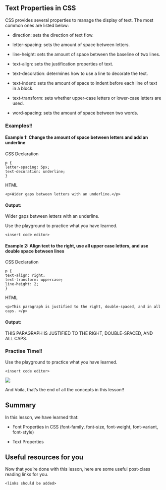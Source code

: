 ## Text Properties in CSS

CSS provides several properties to manage the display of text. The most common ones are listed below:

-   direction: sets the direction of text flow.
    
-   letter-spacing: sets the amount of space between letters.
    
-   line-height: sets the amount of space between the baseline of two lines.
    
-   text-align: sets the justification properties of text.
    
-   text-decoration: determines how to use a line to decorate the text.
    
-   text-indent: sets the amount of space to indent before each line of text in a block.
    
-   text-transform: sets whether upper-case letters or lower-case letters are used.
    
-   word-spacing: sets the amount of space between two words.
    

### Examples!!

#### Example 1: Change the amount of space between letters and add an underline

  

CSS Declaration

```
p {
letter-spacing: 5px;
text-decoration: underline;
}
```

HTML

`<p>Wider gaps between letters with an underline.</p>`

#### Output:

Wider gaps between letters with an underline.

  

Use the playground to practice what you have learned.

`<insert code editor>`

  

#### Example 2: Align text to the right, use all upper case letters, and use double space between lines

  

CSS Declaration

```
p {
text-align: right;
text-transform: uppercase;
line-height: 2;
}
```

HTML

`<p>This paragraph
is justified to the right, double-spaced, and in all caps. </p>`

#### Output:

THIS PARAGRAPH IS JUSTIFIED TO THE RIGHT, DOUBLE-SPACED, AND ALL CAPS.

### Practise Time!!

Use the playground to practice what you have learned.

`<insert code editor>`

  
  

![](https://media2.giphy.com/media/l0MYvV7rbVYm2e1Y4/giphy.gif)

  

And Voila, that’s the end of all the concepts in this lesson!!

## Summary

In this lesson, we have learned that:

-   Font Properties in CSS (font-family, font-size, font-weight, font-variant, font-style)
    
-   Text Properties
    

## Useful resources for you

Now that you’re done with this lesson, here are some useful post-class reading links for you.

  

`<links should be added>`
